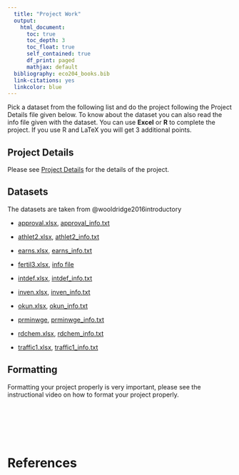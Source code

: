 ```yaml
---
  title: "Project Work"
  output: 
    html_document:
      toc: true
      toc_depth: 3
      toc_float: true
      self_contained: true
      df_print: paged
      mathjax: default
  bibliography: eco204_books.bib  
  link-citations: yes
  linkcolor: blue
---
```

  
Pick a dataset from the following list and do the project following the Project Details file given below. To know about the dataset you can also read the info file given with the dataset. You can use **Excel** or **R** to complete the project. If you use R and LaTeX you will get 3 additional points.

## **Project Details**

Please see [Project Details](project_work/Project_Details.pdf) for the details of the project.

## **Datasets**

The datasets are taken from @wooldridge2016introductory

- [approval.xlsx](project_work/all_data_sets/approval.xlsx), [approval_info.txt](project_work/all_data_sets/approval_info.txt)

- [athlet2.xlsx](project_work/all_data_sets/athlet2.xlsx), [athlet2_info.txt](project_work/all_data_sets/athlet2_info.txt)

- [earns.xlsx](project_work/all_data_sets/earns.xlsx), [earns_info.txt](project_work/all_data_sets/earns_info.txt)

- [fertil3.xlsx](project_work/all_data_sets/fertil3.xlsx), [info file](project_work/all_data_sets/fertil3_info.txt)

- [intdef.xlsx](project_work/all_data_sets/intdef.xlsx), [intdef_info.txt](project_work/all_data_sets/intdef_info.txt)

- [inven.xlsx](project_work/all_data_sets/inven.xlsx), [inven_info.txt](project_work/all_data_sets/inven_info.txt)

- [okun.xlsx](project_work/all_data_sets/okun.xlsx), [okun_info.txt](project_work/all_data_sets/okun_info.text)

- [prminwge](project_work/all_data_sets/prminwge.xlsx), [prminwge_info.txt](project_work/all_data_sets/prminwge_info.txt)

- [rdchem.xlsx](project_work/all_data_sets/rdchem.xlsx), [rdchem_info.txt](project_work/all_data_sets/rdchem_info.txt)

- [traffic1.xlsx](project_work/all_data_sets/traffic1.xlsx), [traffic1_info.txt](project_work/all_data_sets/traffic1_info.txt)




## **Formatting**

Formatting your project properly is very important, please see the instructional video on how to format your project properly.


<div style="height:2cm;"></div>

# **References**

<div id="refs"></div>

<div style="height:10cm;"></div>

